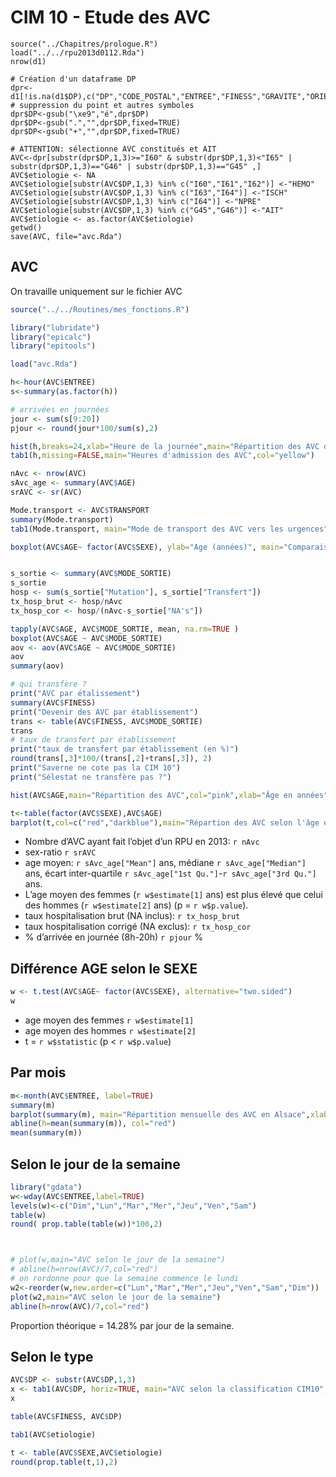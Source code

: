 CIM 10 - Etude des AVC
========================================================

```{}
source("../Chapitres/prologue.R")
load("../../rpu2013d0112.Rda")
nrow(d1)

# Création d'un dataframe DP
dpr<-d1[!is.na(d1$DP),c("DP","CODE_POSTAL","ENTREE","FINESS","GRAVITE","ORIENTATION","MODE_SORTIE","AGE","SEXE","TRANSPORT","DESTINATION")]
# suppression du point et autres symboles
dpr$DP<-gsub("\xe9","é",dpr$DP)
dpr$DP<-gsub(".","",dpr$DP,fixed=TRUE)
dpr$DP<-gsub("+","",dpr$DP,fixed=TRUE)

# ATTENTION: sélectionne AVC constitués et AIT
AVC<-dpr[substr(dpr$DP,1,3)>="I60" & substr(dpr$DP,1,3)<"I65" | substr(dpr$DP,1,3)=="G46" | substr(dpr$DP,1,3)=="G45" ,]
AVC$etiologie <- NA
AVC$etiologie[substr(AVC$DP,1,3) %in% c("I60","I61","I62")] <-"HEMO"
AVC$etiologie[substr(AVC$DP,1,3) %in% c("I63","I64")] <-"ISCH"
AVC$etiologie[substr(AVC$DP,1,3) %in% c("I64")] <-"NPRE"
AVC$etiologie[substr(AVC$DP,1,3) %in% c("G45","G46")] <-"AIT"
AVC$etiologie <- as.factor(AVC$etiologie)
getwd()
save(AVC, file="avc.Rda")
```

AVC
---

On travaille uniquement sur le fichier AVC

```r

source("../../Routines/mes_fonctions.R")

library("lubridate")
library("epicalc")
library("epitools")

load("avc.Rda")

h<-hour(AVC$ENTREE)
s<-summary(as.factor(h))

# arrivées en journées
jour <- sum(s[9:20])
pjour <- round(jour*100/sum(s),2)

hist(h,breaks=24,xlab="Heure de la journée",main="Répartition des AVC dans la journée")
tab1(h,missing=FALSE,main="Heures d'admission des AVC",col="yellow")

nAvc <- nrow(AVC)
sAvc_age <- summary(AVC$AGE)
srAVC <- sr(AVC)

Mode.transport <- AVC$TRANSPORT
summary(Mode.transport)
tab1(Mode.transport, main="Mode de transport des AVC vers les urgences", ylab="Fréquence")

boxplot(AVC$AGE~ factor(AVC$SEXE), ylab="Age (années)", main="Comparaison des âges entre les Femmes (F) et les Hommes (H)", col="yellow")


s_sortie <- summary(AVC$MODE_SORTIE)
s_sortie
hosp <- sum(s_sortie["Mutation"], s_sortie["Transfert"])
tx_hosp_brut <- hosp/nAvc
tx_hosp_cor <- hosp/(nAvc-s_sortie["NA's"])

tapply(AVC$AGE, AVC$MODE_SORTIE, mean, na.rm=TRUE )
boxplot(AVC$AGE ~ AVC$MODE_SORTIE)
aov <- aov(AVC$AGE ~ AVC$MODE_SORTIE)
aov
summary(aov)

# qui transfère ?
print("AVC par étalissement")
summary(AVC$FINESS)
print("Devenir des AVC par établissement")
trans <- table(AVC$FINESS, AVC$MODE_SORTIE)
trans
# taux de transfert par établissement
print("taux de transfert par établissement (en %)")
round(trans[,3]*100/(trans[,2]+trans[,3]), 2)
print("Saverne ne cote pas la CIM 10")
print("Sélestat ne transfère pas ?")

hist(AVC$AGE,main="Répartition des AVC",col="pink",xlab="Âge en années")

t<-table(factor(AVC$SEXE),AVC$AGE)
barplot(t,col=c("red","darkblue"),main="Répartion des AVC selon l'âge et le sexe",legend=TRUE, xlab="Âge (années)", ylab="Fréquence")
```

- Nombre d'AVC ayant fait l'objet d'un RPU en 2013: `r nAvc`
- sex-ratio `r srAVC`
- age moyen: `r sAvc_age["Mean"]` ans, médiane `r sAvc_age["Median"]` ans, écart inter-quartile `r sAvc_age["1st Qu."]`-`r sAvc_age["3rd Qu."]` ans.
- L'age moyen des femmes (`r w$estimate[1]` ans) est plus élevé que celui des hommes (`r w$estimate[2]` ans) (p = `r w$p.value`).
- taux hospitalisation brut (NA inclus): `r tx_hosp_brut`
- taux hospitalisation corrigé (NA exclus): `r tx_hosp_cor`
- % d'arrivée en journée (8h-20h) `r pjour` %

Différence AGE selon le SEXE
----------------------------

```r
w <- t.test(AVC$AGE~ factor(AVC$SEXE), alternative="two.sided")
w
```
- age moyen des femmes `r w$estimate[1]`
- age moyen des hommes `r w$estimate[2]`
- t = `r w$statistic` (p < `r w$p.value`)

Par mois
--------
```r
m<-month(AVC$ENTREE, label=TRUE)
summary(m)
barplot(summary(m), main="Répartition mensuelle des AVC en Alsace",xlab="Année 2013", ylab="Fréquence")
abline(h=mean(summary(m)), col="red")
mean(summary(m))
```

Selon le jour de la semaine
---------------------------

```r
library("gdata")
w<-wday(AVC$ENTREE,label=TRUE)
levels(w)<-c("Dim","Lun","Mar","Mer","Jeu","Ven","Sam")
table(w)
round( prop.table(table(w))*100,2)



# plot(w,main="AVC selon le jour de la semaine")
# abline(h=nrow(AVC)/7,col="red")
# on rordonne pour que la semaine commence le lundi
w2<-reorder(w,new.order=c("Lun","Mar","Mer","Jeu","Ven","Sam","Dim"))
plot(w2,main="AVC selon le jour de la semaine")
abline(h=nrow(AVC)/7,col="red")
```
Proportion théorique = 14.28\% par jour de la semaine.

Selon le type
-------------
```r
AVC$DP <- substr(AVC$DP,1,3)
x <- tab1(AVC$DP, horiz=TRUE, main="AVC selon la classification CIM10", xlab="Fréquence")
x

table(AVC$FINESS, AVC$DP)

tab1(AVC$etiologie)

t <- table(AVC$SEXE,AVC$etiologie)
round(prop.table(t,1),2)


```

